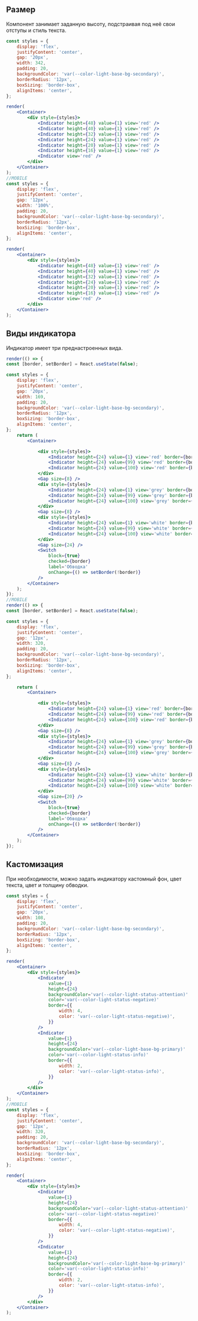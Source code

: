 ## Размер

Компонент занимает заданную высоту, подстраивая под неё свои отступы и стиль текста.

```jsx live
const styles = {
    display: 'flex',
    justifyContent: 'center',
    gap: '20px',
    width: 342,
    padding: 20,
    backgroundColor: 'var(--color-light-base-bg-secondary)',
    borderRadius: '12px',
    boxSizing: 'border-box',
    alignItems: 'center',
};

render(
    <Container>
        <div style={styles}>
            <Indicator height={48} value={1} view='red' />
            <Indicator height={40} value={1} view='red' />
            <Indicator height={32} value={1} view='red' />
            <Indicator height={24} value={1} view='red' />
            <Indicator height={20} value={1} view='red' />
            <Indicator height={16} value={1} view='red' />
            <Indicator view='red' />
        </div>
    </Container>
);
//MOBILE
const styles = {
    display: 'flex',
    justifyContent: 'center',
    gap: '12px',
    width: '100%',
    padding: 20,
    backgroundColor: 'var(--color-light-base-bg-secondary)',
    borderRadius: '12px',
    boxSizing: 'border-box',
    alignItems: 'center',
};

render(
    <Container>
        <div style={styles}>
            <Indicator height={48} value={1} view='red' />
            <Indicator height={40} value={1} view='red' />
            <Indicator height={32} value={1} view='red' />
            <Indicator height={24} value={1} view='red' />
            <Indicator height={20} value={1} view='red' />
            <Indicator height={16} value={1} view='red' />
            <Indicator view='red' />
        </div>
    </Container>
);
```

## Виды индикатора

Индикатор имеет три преднастроенных вида.

```jsx live
render(() => {
const [border, setBorder] = React.useState(false);

const styles = {
    display: 'flex',
    justifyContent: 'center',
    gap: '20px',
    width: 169,
    padding: 20,
    backgroundColor: 'var(--color-light-base-bg-secondary)',
    borderRadius: '12px',
    boxSizing: 'border-box',
    alignItems: 'center',
};
    return (
        <Container>

            <div style={styles}>
                <Indicator height={24} value={1} view='red' border={border} />
                <Indicator height={24} value={99} view='red' border={border} />
                <Indicator height={24} value={100} view='red' border={border} />
            </div>
            <Gap size={8} />
            <div style={styles}>
                <Indicator height={24} value={1} view='grey' border={border} />
                <Indicator height={24} value={99} view='grey' border={border} />
                <Indicator height={24} value={100} view='grey' border={border} />
            </div>
            <Gap size={8} />
            <div style={styles}>
                <Indicator height={24} value={1} view='white' border={border} />
                <Indicator height={24} value={99} view='white' border={border} />
                <Indicator height={24} value={100} view='white' border={border} />
            </div>
            <Gap size={24} />
            <Switch
                block={true}
                checked={border}
                label='Обводка'
                onChange={() => setBorder(!border)}
            />
        </Container>
    );
});
//MOBILE
render(() => {
const [border, setBorder] = React.useState(false);

const styles = {
    display: 'flex',
    justifyContent: 'center',
    gap: '12px',
    width: 320,
    padding: 20,
    backgroundColor: 'var(--color-light-base-bg-secondary)',
    borderRadius: '12px',
    boxSizing: 'border-box',
    alignItems: 'center',
};

    return (
        <Container>

            <div style={styles}>
                <Indicator height={24} value={1} view='red' border={border} />
                <Indicator height={24} value={99} view='red' border={border} />
                <Indicator height={24} value={100} view='red' border={border} />
            </div>
            <Gap size={8} />
            <div style={styles}>
                <Indicator height={24} value={1} view='grey' border={border} />
                <Indicator height={24} value={99} view='grey' border={border} />
                <Indicator height={24} value={100} view='grey' border={border} />
            </div>
            <Gap size={8} />
            <div style={styles}>
                <Indicator height={24} value={1} view='white' border={border} />
                <Indicator height={24} value={99} view='white' border={border} />
                <Indicator height={24} value={100} view='white' border={border} />
            </div>
            <Gap size={20} />
            <Switch
                block={true}
                checked={border}
                label='Обводка'
                onChange={() => setBorder(!border)}
            />
        </Container>
    );
});
```

## Кастомизация

При необходимости, можно задать индикатору кастомный фон, цвет текста, цвет и толщину обводки.

```jsx live
const styles = {
    display: 'flex',
    justifyContent: 'center',
    gap: '20px',
    width: 108,
    padding: 20,
    backgroundColor: 'var(--color-light-base-bg-secondary)',
    borderRadius: '12px',
    boxSizing: 'border-box',
    alignItems: 'center',
};

render(
    <Container>
        <div style={styles}>
            <Indicator
                value={1}
                height={24}
                backgroundColor='var(--color-light-status-attention)'
                color='var(--color-light-status-negative)'
                border={{
                    width: 4,
                    color: 'var(--color-light-status-negative)',
                }}
            />
            <Indicator
                value={1}
                height={24}
                backgroundColor='var(--color-light-base-bg-primary)'
                color='var(--color-light-status-info)'
                border={{
                    width: 2,
                    color: 'var(--color-light-status-info)',
                }}
            />
        </div>
    </Container>
);
//MOBILE
const styles = {
    display: 'flex',
    justifyContent: 'center',
    gap: '12px',
    width: 320,
    padding: 20,
    backgroundColor: 'var(--color-light-base-bg-secondary)',
    borderRadius: '12px',
    boxSizing: 'border-box',
    alignItems: 'center',
};

render(
    <Container>
        <div style={styles}>
            <Indicator
                value={1}
                height={24}
                backgroundColor='var(--color-light-status-attention)'
                color='var(--color-light-status-negative)'
                border={{
                    width: 4,
                    color: 'var(--color-light-status-negative)',
                }}
            />
            <Indicator
                value={1}
                height={24}
                backgroundColor='var(--color-light-base-bg-primary)'
                color='var(--color-light-status-info)'
                border={{
                    width: 2,
                    color: 'var(--color-light-status-info)',
                }}
            />
        </div>
    </Container>
);
```
